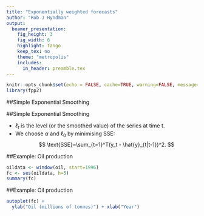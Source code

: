 ```yaml
---
title: "Exponentially weighted forecasts"
author: "Rob J Hyndman"
output:
  beamer_presentation:
    fig_height: 3
    fig_width: 6
    highlight: tango
    keep_tex: no
    theme: "metropolis"
    includes:
      in_header: preamble.tex
---
```


```r
knitr::opts_chunk$set(echo = FALSE, cache=TRUE, warning=FALSE, message=FALSE)
library(fpp2)
```


##Simple Exponential Smoothing

\begin{block}{Forecasting notation}
$\hat{y}_{t+h|t}=$ point forecast of $y_{t+h}$ given data $y_1,\dots,y_t$.
\end{block}
\pause

\begin{block}{Forecast equation}
$\hat{y}_{t+h|t} = \alpha y_t + \alpha(1-\alpha) y_{t-1} + \alpha(1-\alpha)^2 y_{t-2}+ \cdots$\quad where $0 \le \alpha \le1$.
\end{block}

\small\begin{tabular}{lllll}
\toprule
& \multicolumn{4}{l}{Weights assigned to observations for:}\\
Observation  &   $\alpha = 0.2$   &   $\alpha = 0.4$  &   $\alpha = 0.6$  & $\alpha = 0.8$ \\
\midrule
$y_{t}$      & 0.2         & 0.4          & 0.6         & 0.8\\
$y_{t-1}$    & 0.16        & 0.24         & 0.24        & 0.16\\
$y_{t-2}$    & 0.128       & 0.144        & 0.096       & 0.032\\
$y_{t-3}$    & 0.1024      & 0.0864       & 0.0384      & 0.0064\\
$y_{t-4}$    & $(0.2)(0.8)^4$  & $(0.4)(0.6)^4$   & $(0.6)(0.4)^4$  & $(0.8)(0.2)^4$\\
$y_{t-5}$    & $(0.2)(0.8)^5$  & $(0.4)(0.6)^5$   & $(0.6)(0.4)^5$  & $(0.8)(0.2)^5$\\
\bottomrule
\end{tabular}


##Simple Exponential Smoothing
\begin{block}{Component form}\vspace*{-0.8cm}
\begin{align*}
\text{Forecast equation}&&\hat{y}_{t+h|t} &= \ell_{t}\\
\text{Smoothing equation}&&\ell_{t} &= \alpha y_{t} + (1 - \alpha)\ell_{t-1}
\end{align*}
\end{block}

  * $\ell_t$ is the level (or the smoothed value) of the series at time t.
  * We choose $\alpha$ and $\ell_0$ by minimising SSE:
$$
  \text{SSE}=\sum_{t=1}^T(y_t - \hat{y}_{t|t-1})^2.
$$

##Example: Oil production

\fontsize{9}{9.7}\sf

```r
oildata <- window(oil, start=1996)
fc <- ses(oildata, h=5)
summary(fc)
```

##Example: Oil production

\fontsize{12}{13}\sf

```r
autoplot(fc) +
  ylab("Oil (millions of tonnes)") + xlab("Year")
```


